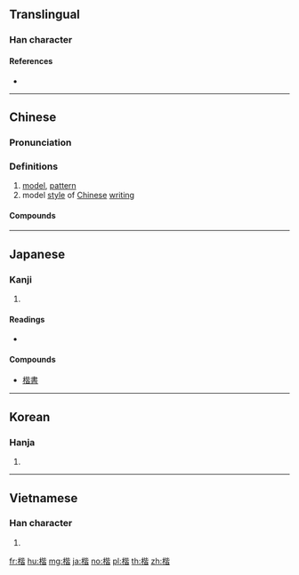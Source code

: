 ==Translingual==

===Han character===
{{Han char|rn=75|rad=木|as=09|sn=13|four=41961|canj=DPPA|ids=⿰木皆}}

====References====
* {{Han ref|kx=0542.050|dkj=15185|dj=0930.010|hdz=21246.130|uh=6977|ud=26999|bh=B7A2|bd=47010}}

----

==Chinese==
{{zh-forms}}

===Pronunciation===
{{zh-pron
|m=kǎi,jiē
|c=kaai2,gaai1
|mc=y
|oc=y
|cat=n
}}

===Definitions===
{{zh-hanzi}}

# [[model]], [[pattern]]
# model [[style]] of [[Chinese]] [[writing]]

====Compounds====
{{zh-der|一代楷模|大楷|奉為楷模|小楷|工楷|恭楷|梁楷|楷則|楷式|楷書|楷模|楷法|楷隸|楷體|模楷|正楷|蠅頭小楷}}

----

==Japanese==

===Kanji===
{{ja-kanji|grade=|rs=木09}}

# {{defn|lang=ja|sort=木09}}

====Readings====
* {{ja-readings|on=[[かい]] (kai)|kun=[[かた]] (kata), [[のっとる]] (nottoru), [[ただしい]] (tadashii)}}

====Compounds====
* [[楷書]]

----

==Korean==

===Hanja===
{{ko-hanja|hangeul=해|eumhun=|rv=hae|mr=hae|y=hay}}

# {{defn|lang=ko|sort=木09}}

----

==Vietnamese==

===Han character===
{{vi-readings|rs=木09| hanviet = [[giai]], [[khai]]}}

# {{defn|lang=vi|sort=木09}}

[[fr:楷]]
[[hu:楷]]
[[mg:楷]]
[[ja:楷]]
[[no:楷]]
[[pl:楷]]
[[th:楷]]
[[zh:楷]]
